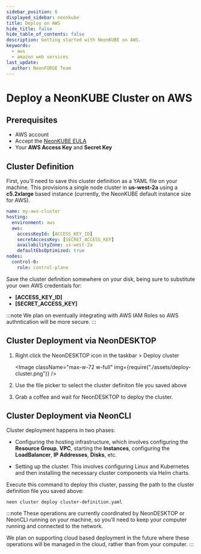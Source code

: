 ```yaml
---
sidebar_position: 6
displayed_sidebar: neonkube
title: Deploy on AWS
hide_title: false
hide_table_of_contents: false
description: Getting started with NeonKUBE on AWS.
keywords:
  - aws
  - amazon web services
last_update:
  author: NeonFORGE Team
---
```



# Deploy a NeonKUBE Cluster on AWS

## Prerequisites

- AWS account
- Accept the
  [NeonKUBE EULA](https://aws.amazon.com/marketplace/server/procurement?productId=e42b4534-a895-49d0-8c2e-1cafd10df38e)
- Your **AWS Access Key** and **Secret Key**

## Cluster Definition

First, you'll need to save this cluster definition as a YAML file on your
machine. This provisions a single node cluster in **us-west-2a** using a
**c5.2xlarge** based instance (currently, the NeonKUBE default instance size for
AWS).

```yaml
name: my-aws-cluster
hosting:
  environment: aws
  aws:
    accessKeyId: [ACCESS_KEY_ID]
    secretAccessKey: [SECRET_ACCESS_KEY]
    availabilityZone: us-west-2a
    defaultEbsOptimized: true
nodes:
  control-0:
    role: control-plane
```

Save the cluster definition somewhere on your disk, being sure to substitute
your own AWS credentials for:

- **[ACCESS_KEY_ID]**
- **[SECRET_ACCESS_KEY]**

:::note
We plan on eventually integrating with AWS IAM Roles so AWS authntication will
be more secure.
:::

## Cluster Deployment via NeonDESKTOP

1. Right click the NeonDESKTOP icon in the taskbar > Deploy cluster

   <Image
     className="max-w-72 w-full"
     img={require("./assets/deploy-cluster.png")}
   />

2. Use the file picker to select the cluster definiton file you saved above

3. Grab a coffee and wait for NeonDESKTOP to deploy the cluster.

## Cluster Deployment via NeonCLI

Cluster deployment happens in two phases:

- Configuring the hosting infrastructure, which involves configuring the
  **Resource Group**, **VPC**, starting the **Instances**, configuring the
  **LoadBalancer**, **IP Addresses**, **Disks**, etc.

- Setting up the cluster. This involves configuring Linux and Kubernetes and
  then installing the necessary cluster components via Helm charts.

Execute this command to deploy this cluster, passing the path to the cluster
definition file you saved above:

```plain
neon cluster deploy cluster-definition.yaml
```

:::note
These operations are currently coordinated by NeonDESKTOP or NeonCLI running on
your machine, so you'll need to keep your computer running and connected to the
network.

We plan on supporting cloud based deployment in the future where these
operations will be managed in the cloud, rather than from your computer.
:::
